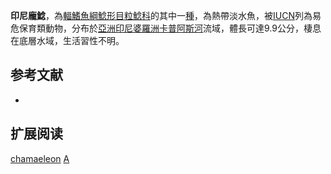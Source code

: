 {{Speciesbox
| name = 印尼龐鯰
| status = VU
| status_system = IUCN3.1
| image = 
| image_width = 250px
| genus = Acrochordonichthys
| species = chamaeleon
| authority = [[Vaillant|Vaillant]], 1902
| synonyms = *''Sosia chamaeleon'', Vaillant, 1902
}}
'''印尼龐鯰'''，為[[輻鰭魚綱|輻鰭魚綱]][[鯰形目|鯰形目]][[粒鯰科|粒鯰科]]的其中一[[種|種]]，為熱帶淡水魚，被[[IUCN|IUCN]]列為易危保育類動物，分布於[[亞洲|亞洲]][[印尼|印尼]][[婆羅洲|婆羅洲]][[卡普阿斯河|卡普阿斯河]]流域，體長可達9.9公分，棲息在底層水域，生活習性不明。

==参考文献==
*{{FishBase_species|genus=Acrochordonichthys|species=chamaeleon|year=2015|month=2}}

== 扩展阅读 ==
{{refbegin}}
{{wikispecies-inline|Acrochordonichthys chamaeleon|印尼龐鯰}}
{{refend}}
{{Taxonbar|from=Q3763558}}

[[Category:龐鯰屬|chamaeleon]]
[[Category:1902年描述的魚類|A]]